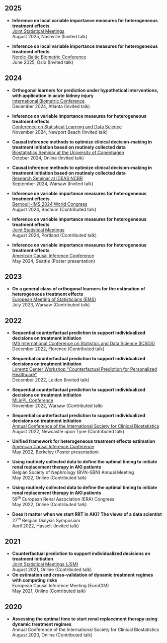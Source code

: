 ## 2025

-   **Inference on local variable importance measures for heterogeneous treatment effects**\
    [Joint Statistical Meetings](https://ww2.amstat.org/meetings/jsm/2025/)\
    August 2025, Nashville (Invited talk)
    
-   **Inference on local variable importance measures for heterogeneous treatment effects**\
    [Nordic-Baltic Biometric Conference](https://www.nbbc2025.com/)\
    June 2025, Oslo (Invited talk)

## 2024

-   **Orthogonal learners for prediction under hypothetical interventions, with application in acute kidney injury**\
    [International Biometric Conference](https://members.biometricsociety.org/ibc2024/home)\
    December 2024, Atlanta (Invited talk)

-   **Inference on variable importance measures for heterogeneous treatment effects**\
    [Conference on Statistical Learning and Data Science](https://sites.google.com/view/slds2024/menu)\
    November 2024, Newport Beach (Invited talk)
    
-   **Causal inference methods to optimize clinical decision-making in treatment initiation based on routinely collected data**\
    [Biostatistics Seminar at the University of Copenhagen](https://biostatistics.dk/seminars/previous.html)\
    October 2024, Online (Invited talk)

-   **Causal inference methods to optimize clinical decision-making in treatment initiation based on routinely collected data**\
    [Research Seminar at IDEAS NCBR](https://ideas-ncbr.pl/en/)\
    September 2024, Warsaw (Invited talk)
    
-   **Inference on variable importance measures for heterogeneous treatment effects**\
    [Bernoulli-IMS 2024 World Congress](https://www.bernoulli-ims-worldcongress2024.org/)\
    August 2024, Bochum (Contributed talk)
    
-   **Inference on variable importance measures for heterogeneous treatment effects**\
    [Joint Statistical Meetings](https://ww2.amstat.org/meetings/jsm/2024/)\
    August 2024, Portland (Contributed talk)
    
-   **Inference on variable importance measures for heterogeneous treatment effects**\
    [American Causal Inference Conference](https://sci-info.org/annual-meeting/)\
    May 2024, Seattle (Poster presentation)

## 2023

-   **On a general class of orthogonal learners for the estimation of heterogeneous treatment effects**\
    [European Meeting of Statisticians (EMS)](https://ems2023.org/)\
    July 2023, Warsaw (Contributed talk)

## 2022

-   **Sequential counterfactual prediction to support individualized decisions on treatment initiation**\
    [IMS International Conference on Statistics and Data Science (ICSDS)](https://sites.google.com/view/icsds2022)\
    December 2022, Florence (Contributed talk)

-   **Sequential counterfactual prediction to support individualized decisions on treatment initiation**\
    [Lorentz Center Workshop "Counterfactual Prediction for Personalized Healthcare"](https://www.lorentzcenter.nl/counterfactual-prediction-for-personalized-healthcare.html)\
    December 2022, Leiden (Invited talk)

-   **Sequential counterfactual prediction to support individualized decisions on treatment initiation**\
    [MLinPL Conference](https://conference2022.mlinpl.org/)\
    November 2022, Warsaw (Contributed talk)

-   **Sequential counterfactual prediction to support individualized decisions on treatment initiation**\
    [Annual Conference of the International Society for Clinical Biostatistics](https://www.iscb2022.info/)\
    August 2022, Newcastle upon Tyne (Contributed talk)

-   **Unified framework for heterogeneous treatment effects estimation**\
    [American Causal Inference Conference](https://ctml.berkeley.edu/american-causal-inference-conference-2022)\
    May 2022, Berkeley (Poster presentation)

-   **Using routinely collected data to define the optimal timing to initiate renal replacement therapy in AKI patients**\
    Belgian Society of Nephrology (BVN-SBN) Annual Meeting\
    May 2022, Online (Contributed talk)

-   **Using routinely collected data to define the optimal timing to initiate renal replacement therapy in AKI patients**\
    59^th^ European Renal Association (ERA) Congress\
    May 2022, Online (Contributed talk)

-   **Does it matter when we start RRT in AKI? The views of a data scientist**\
    27^th^ Belgian Dialysis Symposium\
    April 2022, Hasselt (Invited talk)

## 2021

-   **Counterfactual prediction to support individualized decisions on treatment initiation**\
    [Joint Statistical Meetings (JSM)](https://ww2.amstat.org/meetings/jsm/2021/)\
    August 2021, Online (Contributed talk)
-   **On estimation and cross-validation of dynamic treatment regimes with competing risks**\
    European Causal Inference Meeting (EuroCIM)\
    May 2021, Online (Contributed talk)

## 2020

-   **Assessing the optimal time to start renal replacement therapy using dynamic treatment regimes**\
    Annual Conference of the International Society for Clinical Biostatistics\
    August 2020, Online (Contributed talk)
